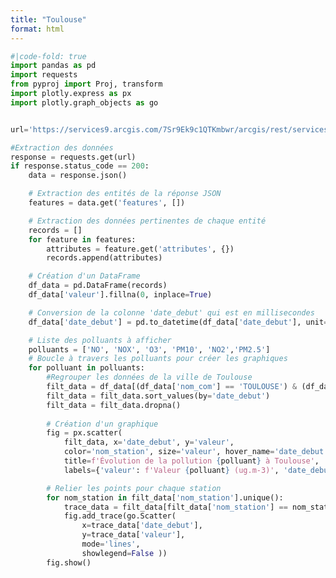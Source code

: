 ```yaml
---
title: "Toulouse"
format: html
---
```


```python
#|code-fold: true
import pandas as pd
import requests
from pyproj import Proj, transform
import plotly.express as px
import plotly.graph_objects as go


url='https://services9.arcgis.com/7Sr9Ek9c1QTKmbwr/arcgis/rest/services/mesures_occitanie_annuelle_poll_princ/FeatureServer/0/query?where=1%3D1&outFields=nom_dept,nom_com,nom_station,nom_poll,valeur,unite,date_debut&outSR=4326&f=json'

#Extraction des données
response = requests.get(url)
if response.status_code == 200:
    data = response.json()

    # Extraction des entités de la réponse JSON
    features = data.get('features', [])

    # Extraction des données pertinentes de chaque entité
    records = []
    for feature in features:
        attributes = feature.get('attributes', {})
        records.append(attributes)

    # Création d'un DataFrame
    df_data = pd.DataFrame(records)
    df_data['valeur'].fillna(0, inplace=True)

    # Conversion de la colonne 'date_debut' qui est en millisecondes
    df_data['date_debut'] = pd.to_datetime(df_data['date_debut'], unit='ms')

    # Liste des polluants à afficher
    polluants = ['NO', 'NOX', 'O3', 'PM10', 'NO2','PM2.5']
    # Boucle à travers les polluants pour créer les graphiques
    for polluant in polluants:
        #Regrouper les données de la ville de Toulouse
        filt_data = df_data[(df_data['nom_com'] == 'TOULOUSE') & (df_data['nom_poll'] == polluant)]
        filt_data = filt_data.sort_values(by='date_debut')
        filt_data = filt_data.dropna()
        
        # Création d'un graphique
        fig = px.scatter(
            filt_data, x='date_debut', y='valeur',
            color='nom_station', size='valeur', hover_name='date_debut',
            title=f'Évolution de la pollution {polluant} à Toulouse',
            labels={'valeur': f'Valeur {polluant} (ug.m-3)', 'date_debut': 'Année'})

        # Relier les points pour chaque station
        for nom_station in filt_data['nom_station'].unique():
            trace_data = filt_data[filt_data['nom_station'] == nom_station]
            fig.add_trace(go.Scatter(
                x=trace_data['date_debut'],
                y=trace_data['valeur'],
                mode='lines',  
                showlegend=False ))
        fig.show()
```

